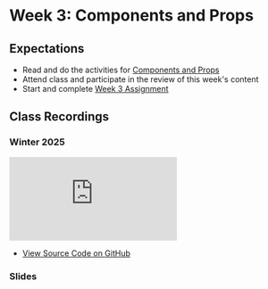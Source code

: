 # Week 3: Components and Props

## Expectations

- Read and do the activities for [Components and Props](/week-3/components-and-props)
- Attend class and participate in the review of this week's content
- Start and complete [Week 3 Assignment](/week-3/assignment)

## Class Recordings

### Winter 2025

<iframe
  style={{ width: "100%", aspectRatio: "16/9" }}
  src="https://www.youtube.com/embed/lTUY-qCWiRQ?si=C9GuH_parFsqjiMx"
  title="YouTube video player"
  frameBorder="0"
  allow="accelerometer; autoplay; clipboard-write; encrypted-media; gyroscope; picture-in-picture; web-share"
  allowFullScreen="allowFullScreen"
></iframe>

- [View Source Code on GitHub](https://github.com/warsylewicz/webdev2-demos/tree/2a7e04b120efd837a68c27a3977b4f0ae4d819d2/app/week-3)

### Slides


<Slideshow file="/week-3/slides" />
